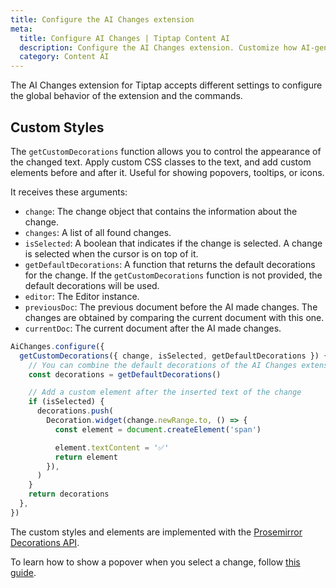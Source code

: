 ```yaml
---
title: Configure the AI Changes extension
meta:
  title: Configure AI Changes | Tiptap Content AI
  description: Configure the AI Changes extension. Customize how AI-generated content is displayed in your rich text editor.
  category: Content AI
---
```


The AI Changes extension for Tiptap accepts different settings to configure the global behavior of the extension and the commands.

## Custom Styles

The `getCustomDecorations` function allows you to control the appearance of the changed text. Apply custom CSS classes to the text, and add custom elements before and after it. Useful for showing popovers, tooltips, or icons.

It receives these arguments:

- `change`: The change object that contains the information about the change.
- `changes`: A list of all found changes.
- `isSelected`: A boolean that indicates if the change is selected. A change is selected when the cursor is on top of it.
- `getDefaultDecorations`: A function that returns the default decorations for the change. If the `getCustomDecorations` function is not provided, the default decorations will be used.
- `editor`: The Editor instance.
- `previousDoc`: The previous document before the AI made changes. The changes are obtained by comparing the current document with this one.
- `currentDoc`: The current document after the AI made changes.

```ts
AiChanges.configure({
  getCustomDecorations({ change, isSelected, getDefaultDecorations }) {
    // You can combine the default decorations of the AI Changes extension with your custom ones
    const decorations = getDefaultDecorations()

    // Add a custom element after the inserted text of the change
    if (isSelected) {
      decorations.push(
        Decoration.widget(change.newRange.to, () => {
          const element = document.createElement('span')

          element.textContent = '✅'
          return element
        }),
      )
    }
    return decorations
  },
})
```

The custom styles and elements are implemented with the [Prosemirror Decorations API](https://prosemirror.net/docs/ref/#view.Decorations).

To learn how to show a popover when you select a change, follow [this guide](/content-ai/capabilities/changes/features/display-changes#show-a-popover-when-you-select-a-change).
